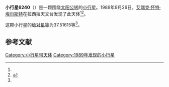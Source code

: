 {{Infobox planet
| bgcolour = #FFFFC0
| name = 6240 Lucretius Carus
| symbol = 
| image = 
| caption = 
| discovery = yes
| discovery_ref = 
| discoverer = [[艾瑞克·怀特·埃尔斯特|艾瑞克·怀特·埃尔斯特]]
| discovery_site = [[拉西拉天文台|拉西拉天文台]] 
| discovered = 1989年9月26日
| designations = yes
| mp_name = 
| named_after = 
| alt_names = 1989 SL1/ 1978 JV / 1984 AT / 1991 EV
| mp_category = [[主带小行星|主带小行星]]
| orbit_ref = <ref name="a">[http://ssd.jpl.nasa.gov/sbdb.cgi?sstr=6240 6240 Lucretius Carus] {{Wayback|url=http://ssd.jpl.nasa.gov/sbdb.cgi?sstr=6240 |date=20170228075150 }}，小行星數據庫瀏覽器（JPL Small-Body Database Browser）－[[美国国家航空航天局|美国国家航空航天局]]喷气推进实验室</ref>
| epoch = 2456400.5 (2013年4月18日更新)
| aphelion = {{convert|2.3452383|AU|km|3|abbr=on|lk=out}}
| perihelion = {{convert|2.0960371|AU|km|3|abbr=on}}
| semimajor = {{convert|2.2206377|AU|km|3|abbr=on}}
| eccentricity = 0.0561103
| period = 1208.69016 [[日|日]]<br />3.31[[儒略年|儒略年]]
| avg_speed = 
| inclination = 4.72089
| asc_node = 121.75767
| mean_anomaly = 
| arg_peri = 37.51615
| satellites = 
| physical_characteristics = yes
| dimensions = 
| mass = 
| density = 
| surface_grav = 
| escape_velocity = 
| sidereal_day = 
| axial_tilt = 
| pole_ecliptic_lat = 
| pole_ecliptic_lon = 
| albedo = 
| temperatures= 
| temp_name1 = 
| mean_temp_1 = 
| max_temp_1 = 
| temp_name2 = 
| max_temp_2 = 
| spectral_type = 
| abs_magnitude = 37.51615
}}

'''小行星6240'''（{{lang-en|6240 Lucretius Carus}}）是一颗围绕[[太阳|太阳]][[公转|公转]]的[[小行星|小行星]]。1989年9月26日，[[艾瑞克·怀特·埃尔斯特|艾瑞克·怀特·埃尔斯特]]在拉西拉天文台发现了此天体<ref name="a" /><ref>{{cite news|title=小行星列表|url=http://cfa-www.harvard.edu/iau/lists/NumberedMPs.txt|accessdate=2013-07-08|newspaper=哈佛大学|archive-date=2008-05-17|archive-url=https://web.archive.org/web/20080517010638/http://cfa-www.harvard.edu/iau/lists/NumberedMPs.txt|dead-url=no}}</ref>。

这颗小行星的[[绝对星等|绝对星等]]为37.51615等<ref name="a" />。

==参考文献==
{{reflist}}
{{Minor Planet Number|[[小行星6239|小行星6239]]|[[小行星6241|小行星6241]]}}

{{小天体}}

[[Category:小行星带天体|Category:小行星带天体]]
[[Category:1989年发现的小行星|Category:1989年发现的小行星]]

{{asteroid-stub}}